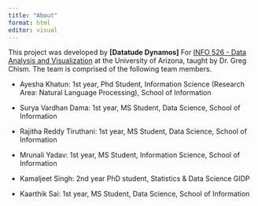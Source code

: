 ```yaml
---
title: "About"
format: html
editor: visual
---
```


This project was developed by **\[Datatude Dynamos\]** For [INFO 526 - Data Analysis and Visualization](https://datavizaz.org/) at the University of Arizona, taught by Dr. Greg Chism. The team is comprised of the following team members.

-   Ayesha Khatun: 1st year, Phd Student, Information Science (Research Area: Natural Language Processing), School of Information

-   Surya Vardhan Dama: 1st year, MS Student, Data Science, School of Information

-   Rajitha Reddy Tiruthani: 1st year, MS Student, Data Science, School of Information 

-   Mrunali Yadav: 1st year, MS Student, Information Science, School of Information

-   Kamaljeet Singh: 2nd year PhD student, Statistics & Data Science GIDP

-   Kaarthik Sai: 1st year, MS Student, Data Science, School of Information

